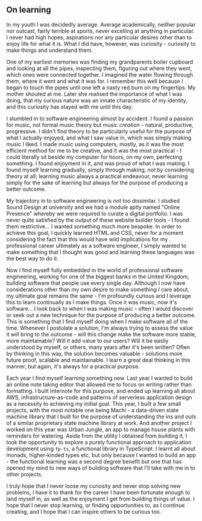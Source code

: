 ## On learning

In my youth I was decidedly average. Average academically, neither popular nor outcast, fairly terrible at sports, never excelling at anything in particular. I never had high hopes, aspirations nor any particular desires other than to enjoy life for what it is. What I did have, however, was curiosity - curiosity to make things and understand them.

One of my earliest memories was finding my grandparents boiler cupboard and looking at all the pipes, inspecting them, figuring out where they went, which ones were connected together. I imagined the water flowing through them, where it went and what it was for. I remember this well because I began to touch the pipes until one left a nasty red burn on my fingertips. My mother shouted at me. Later she realised the importance of what I was doing, that my curious nature was an innate characteristic of my identity, and this curiosity has stayed with me until this day.

I stumbled in to software engineering almost by accident. I found a passion for music, not formal music theory but music _creation_ - natural, productive, progressive. I didn't find theory to be particularly useful for the purpose of what I actually enjoyed, and what I saw value in, which was simply making music I liked. I made music using computers, mostly, as it was the most efficient method for me to be creative, and it was the most practical - I could literally sit beside my computer for hours, on my own, perfecting something. I found enjoyment in it, and was proud of what I was making. I found myself learning gradually, simply through making, not by considering theory at all; learning music always a practical endeavour, never learning simply for the sake of learning but always for the purpose of producing a better outcome.

My trajectory in to software engineering is not too dissimilar. I studied Sound Design at university and we had a module aptly named "Online Presence" whereby we were required to curate a digital portfolio. I was never quite satisfied by the output of these website builder tools - I found them restrictive... I wanted something much more bespoke. In order to achieve this goal, I quickly learned HTML and CSS, never for a moment considering the fact that this would have wild implications for my professional career ultimately as a software engineer, I simply wanted to make something that I thought was good and learning these languages was the best way to do it.

Now I find myself fully embedded in the world of professional software engineering, working for one of the biggest banks in the United Kingdom, building software that people use every single day. Although I now have considerations other than my own desire to make something _I_ care about, my ultimate goal remains the same - I'm profoundly curious and I leverage this to learn continually as I make things. Once it was music, now it's software... I look back to when I was making music - often I would discover or seek out a new technique for the purpose of producing a better outcome. This is something that I find myself doing when I make software all of the time. Whenever I postulate a solution, I'm always trying to assess the value it will bring to the outcome - will this change make the software more stable, more maintainable? Will it add value to our users? Will it be easily understood by myself, or others, many years after it's been written? Often by thinking in this way, the solution becomes valuable - solutions more future proof, scalable and maintainable. I learn a great deal thinking in this manner, but again, it's always for a practical purpose.

Each year I find myself learning something new. Last year I wanted to build an online note taking editor that allowed me to focus on writing rather than formatting. I built Internote for this purpose, and ended up learning all about AWS, infrastructure-as-code and patterns of serverless application design as a necessity to achieving my initial goal. This year, I built a few small projects, with the most notable one being Machi - a data-driven state machine library that I built for the purpose of understanding the ins and outs of a similar proprietary state machine library at work. And another project I worked on this year was Urban Jungle, an app to manage house plants with reminders for watering. Aside from the utility I obtained from building it, I took the opportunity to explore a purely functional approach to application development using `fp-ts`, a functional library in TypeScript. I learnt all about monads, higher-kinded types etc, but only because I wanted to build an app - the functional learning was a second degree benefit but one that has opened my mind to new ways of building software that I'll take with me in to other projects.

I truly hope that I never loose my curiosity and never stop solving new problems, I have it to thank for the career I have been fortunate enough to land myself in, as well as the enjoyment I get from building things of value. I hope that I never stop learning, or finding opportunities to, as I continue creating, and I hope that I can inspire others to be curious too.
